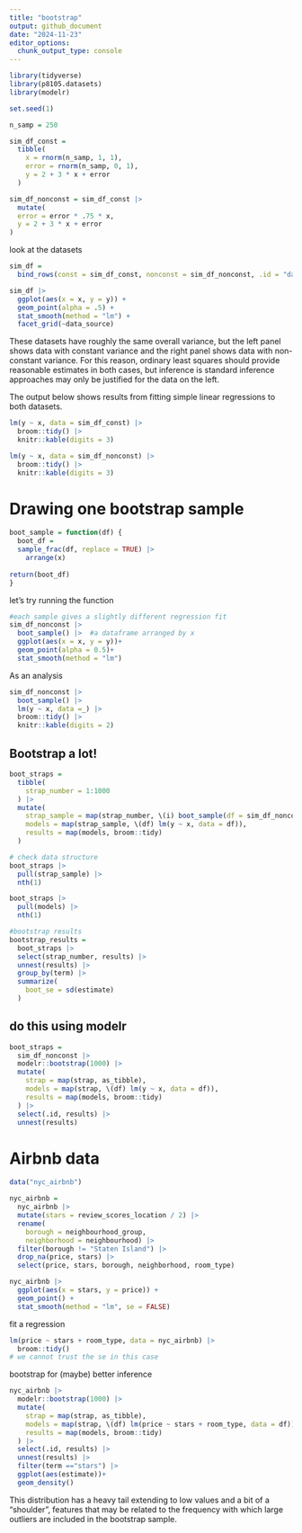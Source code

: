 ```yaml
---
title: "bootstrap"
output: github_document
date: "2024-11-23"
editor_options: 
  chunk_output_type: console
---
```


```r
library(tidyverse)
library(p8105.datasets)
library(modelr)

set.seed(1)

```

```r
n_samp = 250

sim_df_const = 
  tibble(
    x = rnorm(n_samp, 1, 1),
    error = rnorm(n_samp, 0, 1),
    y = 2 + 3 * x + error
  )

sim_df_nonconst = sim_df_const |> 
  mutate(
  error = error * .75 * x,
  y = 2 + 3 * x + error
)
```

look at the datasets
```r
sim_df = 
  bind_rows(const = sim_df_const, nonconst = sim_df_nonconst, .id = "data_source") 

sim_df |> 
  ggplot(aes(x = x, y = y)) + 
  geom_point(alpha = .5) +
  stat_smooth(method = "lm") +
  facet_grid(~data_source)
```
These datasets have roughly the same overall variance, but the left panel shows data with constant variance and the right panel shows data with non-constant variance. For this reason, ordinary least squares should provide reasonable estimates in both cases, but inference is standard inference approaches may only be justified for the data on the left.

The output below shows results from fitting simple linear regressions to both datasets.
```r
lm(y ~ x, data = sim_df_const) |> 
  broom::tidy() |> 
  knitr::kable(digits = 3)
```

```r
lm(y ~ x, data = sim_df_nonconst) |> 
  broom::tidy() |> 
  knitr::kable(digits = 3)
```

# Drawing one bootstrap sample
```r
boot_sample = function(df) {
  boot_df =
  sample_frac(df, replace = TRUE) |> 
    arrange(x)
  
return(boot_df)
}
```
let's try running the function
```r
#each sample gives a slightly different regression fit
sim_df_nonconst |> 
  boot_sample() |>  #a dataframe arranged by x
  ggplot(aes(x = x, y = y))+
  geom_point(alpha = 0.5)+
  stat_smooth(method = "lm")
```
As an analysis
```r
sim_df_nonconst |> 
  boot_sample() |> 
  lm(y ~ x, data =_) |> 
  broom::tidy() |> 
  knitr::kable(digits = 2)
```

## Bootstrap a lot!
```r
boot_straps = 
  tibble(
    strap_number = 1:1000
  ) |> 
  mutate(
    strap_sample = map(strap_number, \(i) boot_sample(df = sim_df_nonconst)),
    models = map(strap_sample, \(df) lm(y ~ x, data = df)),
    results = map(models, broom::tidy)
  )

# check data structure
boot_straps |> 
  pull(strap_sample) |> 
  nth(1)

boot_straps |> 
  pull(models) |> 
  nth(1)

#bootstrap results
bootstrap_results = 
  boot_straps |> 
  select(strap_number, results) |> 
  unnest(results) |> 
  group_by(term) |> 
  summarize(
    boot_se = sd(estimate)
  )

```
## do this using modelr

```r
boot_straps = 
  sim_df_nonconst |> 
  modelr::bootstrap(1000) |> 
  mutate(
    strap = map(strap, as_tibble),
    models = map(strap, \(df) lm(y ~ x, data = df)),
    results = map(models, broom::tidy)
  ) |> 
  select(.id, results) |> 
  unnest(results)
```
# Airbnb data
```r
data("nyc_airbnb")

nyc_airbnb = 
  nyc_airbnb |> 
  mutate(stars = review_scores_location / 2) |> 
  rename(
    borough = neighbourhood_group,
    neighborhood = neighbourhood) |> 
  filter(borough != "Staten Island") |> 
  drop_na(price, stars) |> 
  select(price, stars, borough, neighborhood, room_type)
```
```r
nyc_airbnb |> 
  ggplot(aes(x = stars, y = price)) + 
  geom_point() +
  stat_smooth(method = "lm", se = FALSE)
```
fit a regression
```r
lm(price ~ stars + room_type, data = nyc_airbnb) |> 
  broom::tidy()
# we cannot trust the se in this case
```
bootstrap for (maybe) better inference
```r
nyc_airbnb |> 
  modelr::bootstrap(1000) |> 
  mutate(
    strap = map(strap, as_tibble), 
    models = map(strap, \(df) lm(price ~ stars + room_type, data = df)),
    results = map(models, broom::tidy)
  ) |> 
  select(.id, results) |> 
  unnest(results) |> 
  filter(term =="stars") |> 
  ggplot(aes(estimate))+
  geom_density()
```
This distribution has a heavy tail extending to low values and a bit of a “shoulder”, features that may be related to the frequency with which large outliers are included in the bootstrap sample.
